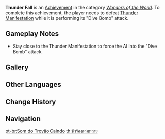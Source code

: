 {{Achievement Infobox
|title        = 
|id           = 82113
|order id     = 2113
|category     = Wonders of the World
|description  = Defeat a [[Thunder Manifestation]] while it is in flight.
|requirements = Defeat Thunder Manifestation while it is performing its "Dive Bomb" attack.
|primogems    = 5
|tracking     = 
|hidden       = 1
|topic        = Thunder Manifestation
|type         = Boss
}}
'''Thunder Fall''' is an [[Achievement]] in the category ''[[Wonders of the World]]''. To complete this achievement, the player needs to defeat [[Thunder Manifestation]] while it is performing its "Dive Bomb" attack.

== Gameplay Notes ==
*Stay close to the Thunder Manifestation to force the AI into the "Dive Bomb" attack.
<!--
==Trivia==
-->
==Gallery==
{{Preview
|size=300px
|file=Thunder Manifestation Dive Bomb
|caption=Dive Bomb attack
}}
<!--
==Video Guides==
{{EVT
|video1   = 
|caption1 = 
}}
-->

==Other Languages==
{{Other Languages
|en      = Thunder Fall
|zhs     = 雷音坠落
|zhs_rm  = Léi Yīn Zhuìluò
|zht     = 雷音墜落
|zht_rm  = Léi Yīn Zhuìluò
|zh_tl   = Thunder Noise Fall
|ja      = 雷音墜落
|ja_rm   = Raion Tsuiraku
|ja_tl   = Thunder Noise Fall
|ko      = 뇌음 추락
|ko_rm   = Noeeum Churak
|ko_tl   = Thunder Sound Fall
|es      = Caída del trueno
|es_tl   = Thunder Fall
|fr      = La chute du tonnerre
|fr_tl   = The Thunder Fall
|ru      = Обрушение грома на землю
|ru_tl   = Fall of Thunder on the Ground
|th      = ฟ้าร้องถล่มทลาย
|th_rm   = 
|th_tl   = 
|vi      = Sấm Sét Giáng Xuống
|vi_tl   = 
|de      = Donnerschlag
|de_tl   = Thunderclap
|id      = Jatuhnya Suara Guntur
|id_tl   = Fall of Thunder
|pt      = Som do Trovão Caindo
|pt_tl   = 
|tr      = Düşen Yıldırım
|tr_tl   = 
|it      = Caduta del tuono
|it_tl   = 
}}

==Change History==
{{Change History|2.1}}
<!--
==References==
{{Reflist}}
-->
==Navigation==
{{Achievement Navbox|Wonders of the World|Boss}}

[[pt-br:Som do Trovão Caindo]]
[[th:ฟ้าร้องถล่มทลาย]]